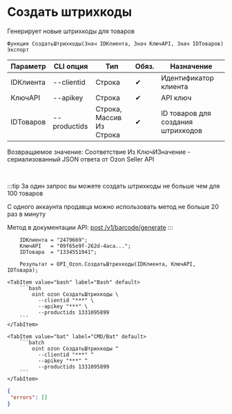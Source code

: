 ﻿---
sidebar_position: 2
---


# Создать штрихкоды
 Генерирует новые штрихкоды для товаров



`Функция СоздатьШтрихкоды(Знач IDКлиента, Знач КлючAPI, Знач IDТоваров) Экспорт`

  | Параметр | CLI опция | Тип | Обяз. | Назначение |
  |-|-|-|-|-|
  | IDКлиента | --clientid | Строка | &#x2714; | Идентификатор клиента |
  | КлючAPI | --apikey | Строка | &#x2714; | API ключ |
  | IDТоваров | --productids | Строка, Массив Из Строка | &#x2714; | ID товаров для создания штрихкодов |

  
  Возвращаемое значение:   Соответствие Из КлючИЗначение - сериализованный JSON ответа от Ozon Seller API

<br/>

:::tip
За один запрос вы можете создать штрихкоды не больше чем для 100 товаров

С одного аккаунта продавца можно использовать метод не больше 20 раз в минуту

Метод в документации API: [post /v1/barcode/generate](https://docs.ozon.ru/api/seller/#operation/generate-barcode)
:::
<br/>



```bsl title="Пример использования для 1С:Предприятие/OneScript"
    IDКлиента = "2479669";
    КлючAPI   = "09f65e9f-262d-4aca...";
    IDТовара  = "1334551941";

    Результат = OPI_Ozon.СоздатьШтрихкоды(IDКлиента, КлючAPI, IDТовара);
```
    

 <Tabs>
  
    <TabItem value="bash" label="Bash" default>
        ```bash
            oint ozon СоздатьШтрихкоды \
              --clientid "***" \
              --apikey "***" \
              --productids 1331095899
        ```
    </TabItem>
  
    <TabItem value="bat" label="CMD/Bat" default>
        ```batch
            oint ozon СоздатьШтрихкоды ^
              --clientid "***" ^
              --apikey "***" ^
              --productids 1331095899
        ```
    </TabItem>
</Tabs>


```json title="Результат"
{
 "errors": []
}
```
